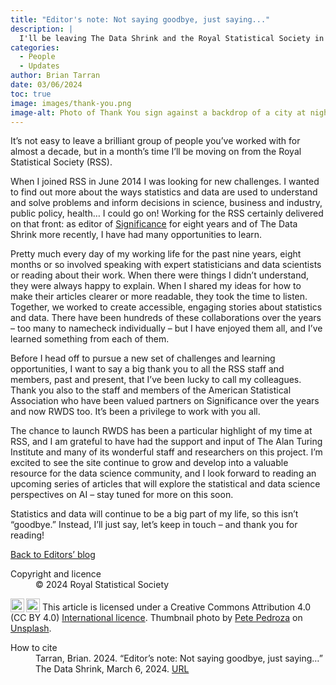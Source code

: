 ```yaml
---
title: "Editor's note: Not saying goodbye, just saying..."
description: |
  I'll be leaving The Data Shrink and the Royal Statistical Society in a month's time. Before I go, I want to say a big thank you to all the contributors, readers, staff and members that I've been fortunate to work with over the years.
categories:
  - People
  - Updates
author: Brian Tarran
date: 03/06/2024
toc: true
image: images/thank-you.png
image-alt: Photo of Thank You sign against a backdrop of a city at night.
---
```


It’s not easy to leave a brilliant group of people you’ve worked with for almost a decade, but in a month’s time I’ll be moving on from the Royal Statistical Society (RSS). 

When I joined RSS in June 2014 I was looking for new challenges. I wanted to find out more about the ways statistics and data are used to understand and solve problems and inform decisions in science, business and industry, public policy, health... I could go on! Working for the RSS certainly delivered on that front: as editor of [Significance](https://significancemagazine.com/) for eight years and of The Data Shrink more recently, I have had many opportunities to learn.

Pretty much every day of my working life for the past nine years, eight months or so involved speaking with expert statisticians and data scientists or reading about their work. When there were things I didn’t understand, they were always happy to explain. When I shared my ideas for how to make their articles clearer or more readable, they took the time to listen. Together, we worked to create accessible, engaging stories about statistics and data. There have been hundreds of these collaborations over the years – too many to namecheck individually – but I have enjoyed them all, and I’ve learned something from each of them.

Before I head off to pursue a new set of challenges and learning opportunities, I want to say a big thank you to all the RSS staff and members, past and present, that I’ve been lucky to call my colleagues. Thank you also to the staff and members of the American Statistical Association who have been valued partners on Significance over the years and now RWDS too. It’s been a privilege to work with you all.

The chance to launch RWDS has been a particular highlight of my time at RSS, and I am grateful to have had the support and input of The Alan Turing Institute and many of its wonderful staff and researchers on this project. I’m excited to see the site continue to grow and develop into a valuable resource for the data science community, and I look forward to reading an upcoming series of articles that will explore the statistical and data science perspectives on AI – stay tuned for more on this soon.

Statistics and data will continue to be a big part of my life, so this isn’t “goodbye.” Instead, I’ll just say, let’s keep in touch – and thank you for reading!

::: {.article-btn}
[Back to Editors' blog](/viewpoints/editors-blog/index.qmd)
:::

::: {.further-info}
::: grid
::: {.g-col-12 .g-col-md-6}
Copyright and licence
: &copy; 2024 Royal Statistical Society

<a href="http://creativecommons.org/licenses/by/4.0/?ref=chooser-v1" target="_blank" rel="license noopener noreferrer" style="display:inline-block;"> <img style="height:22px!important;vertical-align:text-bottom;" src="https://mirrors.creativecommons.org/presskit/icons/cc.svg?ref=chooser-v1"><img style="height:22px!important;margin-left:3px;vertical-align:text-bottom;" src="https://mirrors.creativecommons.org/presskit/icons/by.svg?ref=chooser-v1"></a> This article is licensed under a Creative Commons Attribution 4.0 (CC BY 4.0) <a href="http://creativecommons.org/licenses/by/4.0/?ref=chooser-v1" target="_blank" rel="license noopener noreferrer" style="display:inline-block;"> International licence</a>. Thumbnail photo by <a href="https://unsplash.com/@peet818?utm_content=creditCopyText&utm_medium=referral&utm_source=unsplash">Pete Pedroza</a> on <a href="https://unsplash.com/photos/thank-you-text-VyC0YSFRDTU?utm_content=creditCopyText&utm_medium=referral&utm_source=unsplash">Unsplash</a>.

:::
::: {.g-col-12 .g-col-md-6}
How to cite
: Tarran, Brian. 2024. "Editor's note: Not saying goodbye, just saying..." The Data Shrink, March 6, 2024. [URL](https://realworlddatascience.net/viewpoints/editors-blog/posts/2024/03/06/editors-note.html)
:::
:::
:::